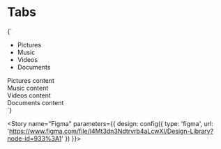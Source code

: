 
<Meta title="Tabs" />

# Tabs

<Preview>
  <Story name="Tab" height="200px">{`
    <div>
      <div class="tabs">
        <ul>
          <li><a>Pictures</a></li>
          <li class="is-active"><a>Music</a></li>
          <li><a>Videos</a></li>
          <li><a>Documents</a></li>
        </ul>
      </div>
      <div class="tabs-content">
        <div class="tabs-panel"> Pictures content</div>
        <div class="tabs-panel is-active"> Music content</div>
        <div class="tabs-panel"> Videos content</div>
        <div class="tabs-panel"> Documents content</div>
      </div>
    </div>
  `}</Story>
</Preview>

<Story name="Figma" parameters={{
  design: config({
    type: 'figma',
    url: 'https://www.figma.com/file/l4Mt3dn3Ndtrvrb4aLcwXI/Design-Library?node-id=933%3A1'
  })
}}>
</Story>
